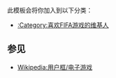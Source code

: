 {{Userbox
  |border-c = #000000
  |border-s = 1
  |id-c     = #FFFFFF
  |id-s     = 14
  |id-fc    = #000000
  |info-c   = #ddff66
  |info-s   = 11
  |info-fc  = #000000
  |id       = [[File:FIFA series logo (2020-present).svg|55px]]
  |info     = <b>该用户喜欢玩[[FIFA系列|FIFA]]系列足球游戏。</b>
}}<includeonly>[[Category:喜欢FIFA游戏的维基人|{{PAGENAME}}]]</includeonly>
<noinclude>
<p style="clear: both; padding-top: 2em">
此模板会将你加入到以下分类：
*[[:Category:喜欢FIFA游戏的维基人]]

==参见==
*[[Wikipedia:用户框/电子游戏]]
</p>
</noinclude>